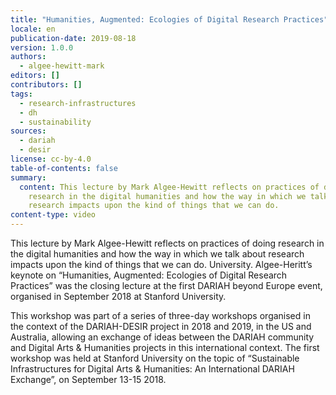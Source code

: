 ```yaml
---
title: "Humanities, Augmented: Ecologies of Digital Research Practices"
locale: en
publication-date: 2019-08-18
version: 1.0.0
authors:
  - algee-hewitt-mark
editors: []
contributors: []
tags:
  - research-infrastructures
  - dh
  - sustainability
sources:
  - dariah
  - desir
license: cc-by-4.0
table-of-contents: false
summary:
  content: This lecture by Mark Algee-Hewitt reflects on practices of doing
    research in the digital humanities and how the way in which we talk about
    research impacts upon the kind of things that we can do.
content-type: video
---
```

This lecture by Mark Algee-Hewitt reflects on practices of doing research in the digital humanities and how the way in which we talk about research impacts upon the kind of things that we can do. University. Algee-Heritt’s keynote on “Humanities, Augmented: Ecologies of Digital Research Practices” was the closing lecture at the first DARIAH beyond Europe event, organised in September 2018 at Stanford University.

This workshop was part of a series of three-day workshops organised in the context of the DARIAH-DESIR project in 2018 and 2019, in the US and Australia, allowing an exchange of ideas between the DARIAH community and Digital Arts & Humanities projects in this international context. The first workshop was held at Stanford University on the topic of “Sustainable Infrastructures for Digital Arts & Humanities: An International DARIAH Exchange”, on September 13-15 2018.

<VideoCard title="Humanities, Augmented" subtitle="Ecologies of Digital Research Practices" id="BhDB3IaLZNw" image="images/ecologies-research.png" />
